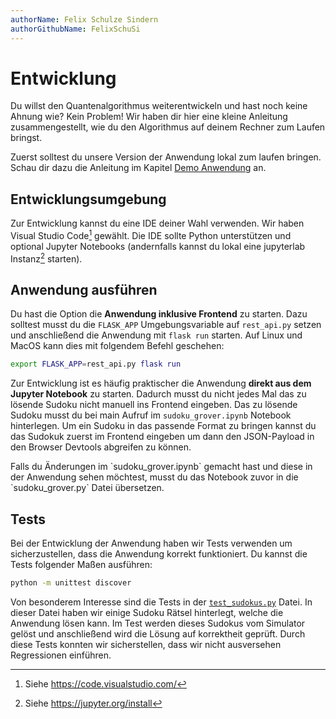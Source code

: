 ```yaml
---
authorName: Felix Schulze Sindern
authorGithubName: FelixSchuSi
---
```



# Entwicklung

Du willst den Quantenalgorithmus weiterentwickeln und hast noch keine Ahnung wie? Kein Problem!
Wir haben dir hier eine kleine Anleitung zusammengestellt, wie du den Algorithmus auf deinem Rechner zum Laufen bringst.

Zuerst solltest du unsere Version der Anwendung lokal zum laufen bringen. Schau dir dazu die Anleitung im
Kapitel [Demo Anwendung](/quantenalgorithmus/uebersicht/demo-anwendung#demo-anwendung-lokal-installieren-und-ausführen) an.

## Entwicklungsumgebung

Zur Entwicklung kannst du eine IDE deiner Wahl verwenden. Wir haben Visual Studio Code[^1] gewählt.
Die IDE sollte Python unterstützen und optional Jupyter Notebooks (andernfalls kannst du lokal eine jupyterlab Instanz[^2] starten). 

## Anwendung ausführen

Du hast die Option die **Anwendung inklusive Frontend** zu starten.
Dazu solltest musst du die `FLASK_APP` Umgebungsvariable auf `rest_api.py` setzen und anschließend die Anwendung mit `flask run` starten.
Auf Linux und MacOS kann dies mit folgendem Befehl geschehen:

```bash
export FLASK_APP=rest_api.py flask run
```
Zur Entwicklung ist es häufig praktischer die Anwendung **direkt aus dem Jupyter Notebook** zu starten.
Dadurch musst du nicht jedes Mal das zu lösende Sudoku nicht manuell ins Frontend eingeben.
Das zu lösende Sudoku musst du bei main Aufruf im `sudoku_grover.ipynb` Notebook hinterlegen.
Um ein Sudoku in das passende Format zu bringen kannst du das Sudokuk zuerst im Frontend eingeben
um dann den JSON-Payload in den Browser Devtools abgreifen zu können.

 
<Callout emoji="⚠️">
Falls du Änderungen im `sudoku_grover.ipynb` gemacht hast und diese in der Anwendung sehen möchtest,
musst du das Notebook zuvor in die `sudoku_grover.py` Datei übersetzen.
</Callout>

## Tests

Bei der Entwicklung der Anwendung haben wir Tests verwenden um sicherzustellen, dass die Anwendung korrekt funktioniert.
Du kannst die Tests folgender Maßen ausführen:

```bash
python -m unittest discover
```
Von besonderem Interesse sind die Tests in der [`test_sudokus.py`](https://github.com/FelixSchuSi/sudoku-generator/blob/main/app/test_sudokus.py) Datei.
In dieser Datei haben wir einige Sudoku Rätsel hinterlegt, welche die Anwendung lösen kann.
Im Test werden dieses Sudokus vom Simulator gelöst und anschließend wird die Lösung auf korrektheit geprüft.
Durch diese Tests konnten wir sicherstellen, dass wir nicht ausversehen Regressionen einführen.


[^1]: Siehe https://code.visualstudio.com/
[^2]: Siehe https://jupyter.org/install